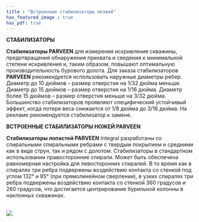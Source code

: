 ```yaml
---
title : "Встроенные стабилизаторы лезвий"
has_featured_image : true
has_pdf: true
---
```


**СТАБИЛИЗАТОРЫ**

**Стабилизаторы PARVEEN** для измерения искривления скважины, предотвращения обнаружения прихвата и сведения к минимальной степени искривления и, таким образом, повышают оптимальную производительность бурового долота. Для заказа стабилизаторов **PARVEEN** рекомендуется использовать наружные диаметры ребер. Диаметр до 10 дюймов – размер отверстия на 1/32 дюйма меньше. Диаметр до 15 дюймов – размер отверстия на 1/16 дюйма. Диаметр более 15 дюймов – размер отверстия меньше на 3/32 дюйма. Большинство стабилизаторов проявляют специфический устойчивый эффект, когда потеря веса снижается от 1/8 дюйма до 3/16 дюйма. На рекламе рекомендуется стабилизатор к замене.

**ВСТРОЕННЫЕ СТАБИЛИЗАТОРЫ НОЖЕЙ PARVEEN**

**Стабилизаторы лопастей PARVEEN** Integral разработаны со спиральными спиральными ребрами с твердым покрытием и средними как в виде струн, так и рядом с долотом. Стабилизаторы в стандартном использовании правосторонние спирали. Может быть обеспечена равномерная настройка для левосторонних спиралей. В то время как в спиралях три ребра подвержены воздействию контакта со стенкой под углом 132° и 95° (при прямолинейном сверлении), в узких спиралях три ребра подвержены воздействию контакта со стенкой 360 градусов и 260 градусов, что достигается центрирование бурильной колонны в наклонных скважинах.

<br />
<Image src={image} />